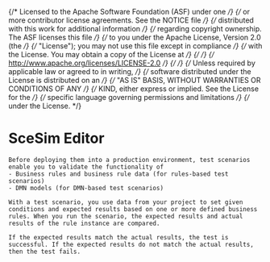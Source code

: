 {/* Licensed to the Apache Software Foundation (ASF) under one */}
{/* or more contributor license agreements. See the NOTICE file */}
{/* distributed with this work for additional information */}
{/* regarding copyright ownership. The ASF licenses this file */}
{/* to you under the Apache License, Version 2.0 (the */}
{/* "License"); you may not use this file except in compliance */}
{/* with the License. You may obtain a copy of the License at */}
{/*  */}
{/* http://www.apache.org/licenses/LICENSE-2.0 */}
{/*  */}
{/* Unless required by applicable law or agreed to in writing, */}
{/* software distributed under the License is distributed on an */}
{/* "AS IS" BASIS, WITHOUT WARRANTIES OR CONDITIONS OF ANY */}
{/* KIND, either express or implied. See the License for the */}
{/* specific language governing permissions and limitations */}
{/* under the License. */}


<Meta title="SceSim Editor/Overview" />

# SceSim Editor

    Before deploying them into a production environment, test scenarios enable you to validate the functionality of
    - Business rules and business rule data (for rules-based test scenarios)
    - DMN models (for DMN-based test scenarios)

    With a test scenario, you use data from your project to set given conditions and expected results based on one or more defined business rules. When you run the scenario, the expected results and actual results of the rule instance are compared.

    If the expected results match the actual results, the test is successful. If the expected results do not match the actual results, then the test fails.
